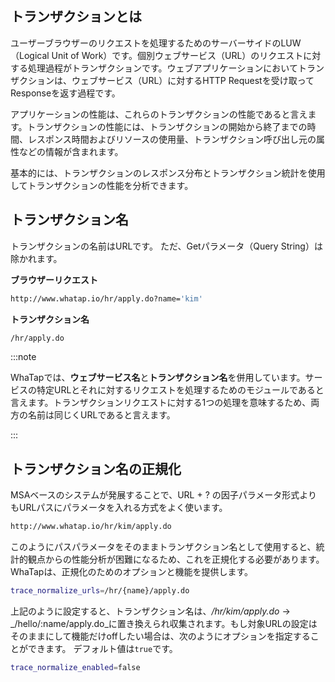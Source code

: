 ## トランザクションとは

ユーザーブラウザーのリクエストを処理するためのサーバーサイドのLUW（Logical Unit of Work）です。個別ウェブサービス（URL）のリクエストに対する処理過程がトランザクションです。ウェブアプリケーションにおいてトランザクションは、ウェブサービス（URL）に対するHTTP Requestを受け取ってResponseを返す過程です。

アプリケーションの性能は、これらのトランザクションの性能であると言えます。トランザクションの性能には、トランザクションの開始から終了までの時間、レスポンス時間およびリソースの使用量、トランザクション呼び出し元の属性などの情報が含まれます。

基本的には、トランザクションのレスポンス分布とトランザクション統計を使用してトランザクションの性能を分析できます。

## トランザクション名

トランザクションの名前はURLです。 ただ、Getパラメータ（Query String）は除かれます。

**ブラウザーリクエスト**

```bash
http://www.whatap.io/hr/apply.do?name='kim'
```

**トランザクション名**

```bash
/hr/apply.do
```

:::note

WhaTapでは、**ウェブサービス名**と**トランザクション名**を併用しています。サービスの特定URLとそれに対するリクエストを処理するためのモジュールであると言えます。トランザクションリクエストに対する1つの処理を意味するため、両方の名前は同じくURLであると言えます。

:::

## トランザクション名の正規化

MSAベースのシステムが発展することで、URL + ? の因子パラメータ形式よりもURLパスにパラメータを入れる方式をよく使います。

```bash
http://www.whatap.io/hr/kim/apply.do
```

このようにパスパラメータをそのままトランザクション名として使用すると、統計的観点からの性能分析が困難になるため、これを正規化する必要があります。WhaTapは、正規化のためのオプションと機能を提供します。

```bash title='whtap.conf'
trace_normalize_urls=/hr/{name}/apply.do
```

上記のように設定すると、トランザクション名は、_/hr/kim/apply.do_ → _/hello/:name/apply.do_に置き換えられ収集されます。もし対象URLの設定はそのままにして機能だけoffしたい場合は、次のようにオプションを指定することができます。 デフォルト値は`true`です。

```bash title='whatap.conf'
trace_normalize_enabled=false
```
